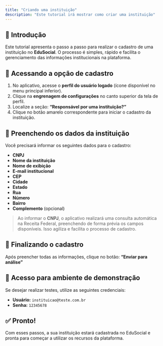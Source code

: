```yaml
---
title: "Criando uma instituição"
description: "Este tutorial irá mostrar como criar uma instituição"
---
```


## 🏢 Introdução

Este tutorial apresenta o passo a passo para realizar o cadastro de uma instituição no **EduSocial**. O processo é simples, rápido e facilita o gerenciamento das informações institucionais na plataforma.

## 📲 Acessando a opção de cadastro

1. No aplicativo, acesse o **perfil do usuário logado** (ícone disponível no menu principal inferior).
2. Clique na **engrenagem de configurações** no canto superior da tela de perfil.
3. Localize a seção: **“Responsável por uma instituição?”**
4. Clique no botão amarelo correspondente para iniciar o cadastro da instituição.

## 📝 Preenchendo os dados da instituição

Você precisará informar os seguintes dados para o cadastro:

- **CNPJ**
- **Nome da instituição**
- **Nome de exibição**
- **E-mail institucional**
- **CEP**
- **Cidade**
- **Estado**
- **Rua**
- **Número**
- **Bairro**
- **Complemento** (opcional)

> Ao informar o **CNPJ**, o aplicativo realizará uma consulta automática na Receita Federal, preenchendo de forma prévia os campos disponíveis. Isso agiliza e facilita o processo de cadastro.

## 🚀 Finalizando o cadastro

Após preencher todas as informações, clique no botão: **“Enviar para análise”**

## 🧪 Acesso para ambiente de demonstração

Se desejar realizar testes, utilize as seguintes credenciais:

- **Usuário:** `instituicao@teste.com.br`
- **Senha:** `12345678`

## ✅ Pronto\! 

Com esses passos, a sua instituição estará cadastrada no EduSocial e pronta para começar a utilizar os recursos da plataforma.